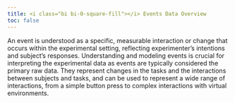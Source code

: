 ```yaml
---
title: <i class="bi bi-0-square-fill"></i> Events Data Overview
toc: false
---
```


An event is understood as a specific, measurable interaction or change that occurs within the experimental setting, reflecting experimenter's intentions and subject's responses. Understanding and modeling events is crucial for interpreting the experimental data as events are typically considered the primary raw data. They represent changes in the tasks and the interactions between subjects and tasks, and can be used to represent a wide range of interactions, from a simple button press to complex interactions with virtual environments.

